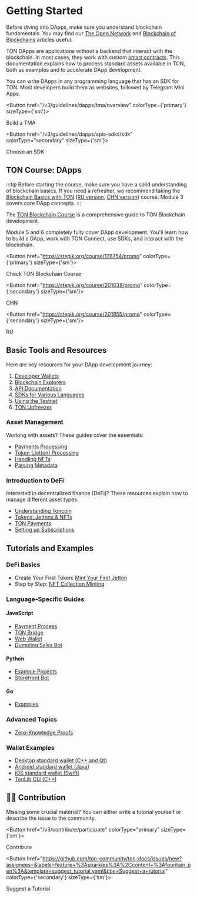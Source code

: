 
# Getting Started
Before diving into DApps, make sure you understand blockchain fundamentals. You may find our [The Open Network](/v3/concepts/dive-into-ton/introduction) and [Blockchain of Blockchains](/v3/concepts/dive-into-ton/ton-blockchain/blockchain-of-blockchains) articles useful.

TON DApps are applications without a backend that interact with the blockchain. In most cases, they work with custom [smart contracts](/v3/documentation/smart-contracts/overview). This documentation explains how to process standard assets available in TON, both as examples and to accelerate DApp development.

You can write DApps in any programming language that has an SDK for TON. Most developers build them as websites, followed by Telegram Mini Apps.

<Button href="/v3/guidelines/dapps/tma/overview" colorType={'primary'} sizeType={'sm'}>

Build a TMA

</Button>


<Button href="/v3/guidelines/dapps/apis-sdks/sdk" colorType="secondary" sizeType={'sm'}>

Choose an SDK

</Button>



## TON Course: DApps

:::tip
Before starting the course, make sure you have a solid understanding of blockchain basics. If you need a refresher, we recommend taking the [Blockchain Basics with TON](https://stepik.org/course/201294/promo) ([RU version](https://stepik.org/course/202221/), [CHN version](https://stepik.org/course/200976/)) course.
Module 3 covers core DApp concepts.
:::

The [TON Blockchain Course](https://stepik.org/course/176754/) is a comprehensive guide to TON Blockchain development.

Module 5 and 6 completely fully cover DApp development. You'll learn how to build a DApp, work with TON Connect, use SDKs, and interact with the blockchain.


<Button href="https://stepik.org/course/176754/promo"
        colorType={'primary'} sizeType={'sm'}>

Check TON Blockchain Course

</Button>


<Button href="https://stepik.org/course/201638/promo"
        colorType={'secondary'} sizeType={'sm'}>

CHN

</Button>


<Button href="https://stepik.org/course/201855/promo"
        colorType={'secondary'} sizeType={'sm'}>

RU

</Button>


## Basic Tools and Resources

Here are key resources for your DApp development journey:

1. [Developer Wallets](/v3/concepts/dive-into-ton/ton-ecosystem/wallet-apps)
2. [Blockchain Explorers](/v3/concepts/dive-into-ton/ton-ecosystem/explorers-in-ton)
3. [API Documentation](/v3/guidelines/dapps/apis-sdks/api-types)
4. [SDKs for Various Languages](/v3/guidelines/dapps/apis-sdks/sdk)
5. [Using the Testnet](/v3/documentation/smart-contracts/getting-started/testnet)
6. [TON Unfreezer](https://unfreezer.ton.org/)

### Asset Management

Working with assets? These guides cover the essentials:

- [Payments Processing](/v3/guidelines/dapps/asset-processing/payments-processing)
- [Token (Jetton) Processing](/v3/guidelines/dapps/asset-processing/jettons)
- [Handling NFTs](/v3/guidelines/dapps/asset-processing/nft-processing/nfts)
- [Parsing Metadata](/v3/guidelines/dapps/asset-processing/nft-processing/metadata-parsing)

### Introduction to DeFi

Interested in decentralized finance (DeFi)? These resources explain how to manage different asset types:

- [Understanding Toncoin](/v3/documentation/dapps/defi/coins)
- [Tokens: Jettons & NFTs](/v3/documentation/dapps/defi/tokens)
- [TON Payments](/v3/documentation/dapps/defi/ton-payments)
- [Setting up Subscriptions](/v3/documentation/dapps/defi/subscriptions)

## Tutorials and Examples

### DeFi Basics

- Create Your First Token: [Mint Your First Jetton](/v3/guidelines/dapps/tutorials/mint-your-first-token)
- Step by Step: [NFT Collection Minting](/v3/guidelines/dapps/tutorials/nft-minting-guide)

### Language-Specific Guides

#### JavaScript

- [Payment Process](https://github.com/toncenter/examples)
- [TON Bridge](https://github.com/ton-blockchain/bridge)
- [Web Wallet](https://github.com/toncenter/ton-wallet)
- [Dumpling Sales Bot](/v3/guidelines/dapps/tutorials/telegram-bot-examples/accept-payments-in-a-telegram-bot-js)

#### Python

- [Example Projects](https://github.com/psylopunk/pytonlib/tree/main/examples)
- [Storefront Bot](/v3/guidelines/dapps/tutorials/telegram-bot-examples/accept-payments-in-a-telegram-bot)

#### Go

- [Examples](https://github.com/xssnick/tonutils-go/tree/master/example)

### Advanced Topics

- [Zero-Knowledge Proofs](/v3/guidelines/dapps/tutorials/zero-knowledge-proofs)

### Wallet Examples

- [Desktop standard wallet (C++ and Qt)](https://github.com/ton-blockchain/wallet-desktop)
- [Android standard wallet (Java)](https://github.com/ton-blockchain/wallet-android)
- [iOS standard wallet (Swift)](https://github.com/ton-blockchain/wallet-ios)
- [TonLib CLI (C++)](https://github.com/ton-blockchain/ton/blob/master/tonlib/tonlib/tonlib-cli.cpp)

## 👨‍💻 Contribution

Missing some crucial material? You can either write a tutorial yourself or describe the issue to the community.


<Button href="/v3/contribute/participate" colorType="primary" sizeType={'sm'}>

Contribute

</Button>


<Button href="https://github.com/ton-community/ton-docs/issues/new?assignees=&labels=feature+%3Asparkles%3A%2Ccontent+%3Afountain_pen%3A&template=suggest_tutorial.yaml&title=Suggest+a+tutorial" colorType={'secondary'} sizeType={'sm'}>

Suggest a Tutorial

</Button>


